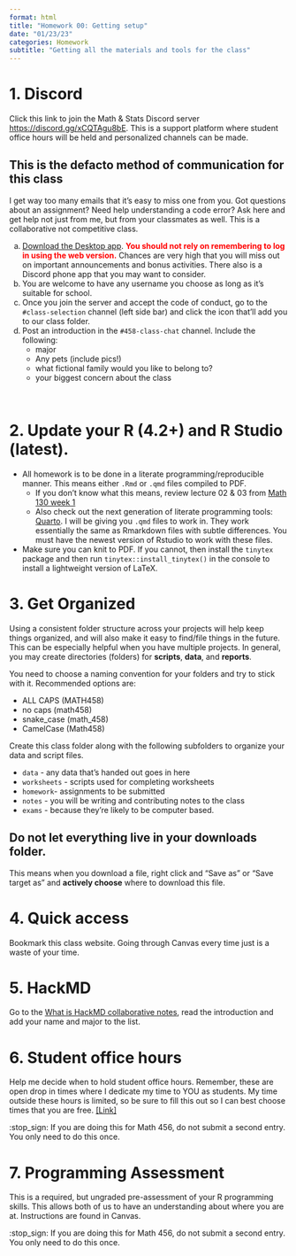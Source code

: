 ```yaml
---
format: html
title: "Homework 00: Getting setup"
date: "01/23/23"
categories: Homework
subtitle: "Getting all the materials and tools for the class"
---
```


# 1. Discord

Click this link to join the Math & Stats Discord server [https://discord.gg/xCQTAgu8bE](https://discord.gg/xCQTAgu8bE). This is a support platform where student office hours will be held and personalized channels can be made. 

:::{.callout-important}
## This is the defacto method of communication for this class
I get way too many emails that it's easy to miss one from you. Got questions about an assignment? Need help understanding a code error? Ask here and get help not just from me, but from your classmates as well. This is a collaborative not competitive class.
:::

a. [Download the Desktop app](https://discord.com/download). <span style="color:red">**You should not rely on remembering to log in using the web version.**</span> Chances are very high that you will miss out on important announcements and bonus activities. There also is a Discord phone app that you may want to consider. 
b. You are welcome to have any username you choose as long as it's suitable for school. 
c. Once you join the server and accept the code of conduct, go to the `#class-selection` channel (left side bar) and click the icon that'll add you to our class folder. 
d. Post an introduction in the `#458-class-chat` channel. Include the following:
    * major
    * Any pets (include pics!)
    * what fictional family would you like to belong to? 
    * your biggest concern about the class

<br>

# 2. Update your R (4.2+) and R Studio (latest). 

* All homework is to be done in a literate programming/reproducible manner. This means either `.Rmd` or `.qmd` files compiled to PDF. 
    - If you don't know what this means, review lecture 02 & 03 from [Math 130 week 1](https://norcalbiostat.github.io/MATH130/wk1.html)
    - Also check out the next generation of literate programming tools: [Quarto](https://quarto.org/docs/get-started/hello/rstudio.html). I will be giving you `.qmd` files to work in. They work essentially the same as Rmarkdown files with subtle differences. You must have the newest version of Rstudio to work with these files. 
* Make sure you can knit to PDF. If you cannot, then install the `tinytex` package and then run `tinytex::install_tinytex()` in the console to install a lightweight version of LaTeX.
    

# 3. Get Organized

Using a consistent folder structure across your projects will help keep things organized, and will also make it easy to find/file things in the future. This can be especially helpful when you have multiple projects. In general, you may create directories (folders) for **scripts**, **data**, and **reports**.

You need to choose a naming convention for your folders and try to stick with it. Recommended options are: 

* ALL CAPS (MATH458)
* no caps (math458)
* snake_case (math_458) 
* CamelCase (Math458) 

Create this class folder along with the following subfolders to organize your data and script files.

* `data` - any data that's handed out goes in here
* `worksheets` - scripts used for completing worksheets 
* `homework`- assignments to be submitted
* `notes` - you will be writing and contributing notes to the class
* `exams` - because they're likely to be computer based. 

:::{.callout-important}
## Do not let everything live in your downloads folder.
This means when you download a file, right click and "Save as" or "Save target as" and **actively choose** where to download this file. 
:::

# 4. Quick access

Bookmark this class website. Going through Canvas every time just is a waste of your time. 


# 5. HackMD

Go to the [What is HackMD collaborative notes](https://hackmd.io/@norcalbiostat/458_intro_hackmd/), read the introduction and add your name and major to the list.



# 6. Student office hours 

Help me decide when to hold student office hours. Remember, these are open drop in times where I dedicate my time to YOU as students. My time outside these hours is limited, so be sure to fill this out so I can best choose times that you are free. [[Link]](https://forms.gle/aZgtaBbt2tH21ZAr6)   

:stop_sign: If you are doing this for Math 456, do not submit a second entry. You only need to do this once.

# 7. Programming Assessment 

This is a required, but ungraded pre-assessment of your R programming skills. This allows both of us to have an understanding about where you are at. Instructions are found in Canvas. 

:stop_sign: If you are doing this for Math 456, do not submit a second entry. You only need to do this once.


